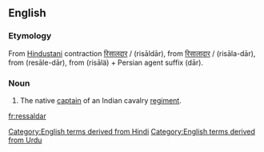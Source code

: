 ==English==

===Etymology===
From [[Hindustani]] contraction [[रिसालदार]] / {{ur-Arab|[[رسالدار]]}} (risāldār), from [[रिसालादार]] / {{ur-Arab|[[رسالہ دار]]}} (risāla-dār), from {{etyl|fa}} {{fa-Arab|[[رساله‌دار]]}} (resāle-dār), from {{etyl|ar}} {{Arab|[[رسالة]]}} (risālä) + Persian agent suffix {{fa-Arab|[[دار]]}} (dār).

===Noun===
{{en-noun}}

# The native [[captain]] of an Indian cavalry [[regiment]].

[[Category:English terms derived from Hindi]]
[[Category:English terms derived from Urdu]]

[[fr:ressaldar]]
